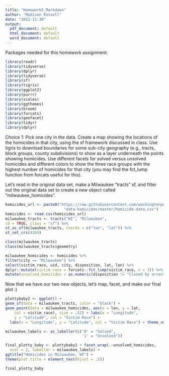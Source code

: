 ```yaml
---
title: "Homework5_Markdown"
author: "Madison Russell"
date: "2022-11-30"
output:
  pdf_document: default
  html_document: default
  word_document: default
---
```



Packages needed for this homework assignment: 

```r
library(readr)
library(tidyverse)
library(dplyr)
library(tidyverse)
library(sf)
library(tigris)
library(ggplot2)
library(purrr)
library(scales)
library(ggthemes)
library(broom)
library(forcats)
library(geofacet)
library(tidyr)
library(dplyr)
```

Choice 1: Pick one city in the data. Create a map showing the 
locations of the homicides in that city, using the sf framework 
discussed in class. Use tigris to download boundaries for some 
sub-city geography (e.g., tracts, block groups, county subdivisions)
to show as a layer underneath the points showing homicides. 
Use different facets for solved versus unsolved homicides 
and different colors to show the three race groups with the
highest number of homicides for that city (you may find 
the fct_lump function from forcats useful for this).


Let's read in the original data set, make a Milwaukee "tracts" 
sf, and filter out the original data set to create a new object called "milwaukee_homicides". 

```r
homicides_url <- paste0("https://raw.githubusercontent.com/washingtonpost/",
                          "data-homicides/master/homicide-data.csv")
homicides <- read.csv(homicides_url)
milwaukee_tracts <- tracts("WI", "Milwaukee", 
cb = TRUE, class = "sf") %>% 
st_as_sf(milwaukee_tracts, coords = c("lon", "lat")) %>% 
st_set_crs(4269) 

class(milwaukee_tracts)
class(milwaukee_tracts$geometry)

milwaukee_homicides <- homicides %>% 
filter(city == "Milwaukee") %>% 
select(victim_race, uid, city, disposition, lat, lon) %>% 
dplyr::mutate(victim_race = forcats::fct_lump(victim_race, n = 3)) %>% 
mutate(unsolved_homicides = as.numeric(disposition != "Closed by arrest"))
```

Now that we have our two new objects, let's map, facet, and make 
our final plot :)

```r

plottybaby2 <- ggplot() + 
geom_sf(data = milwaukee_tracts, color = "black") + 
geom_point(data = milwaukee_homicides, aes(x = lon, y = lat, 
    col = victim_race), size = .52) + labs(x = "Longitude",
    y = "Latitude", col = "Victim Race") + 
  labs(x = "Longitude", y = "Latitude", col = "Victim Race") + theme_void()

milwaukee_labels <- as_labeller(c('0' = "Solved",
                                  '1' = "Unsolved"))

final_plotty_baby <- plottybaby2 + facet_wrap(.~unsolved_homicides, 
  ncol = 2, labeller = milwaukee_labels) +
ggtitle("Homicides in Milwaukee, WI") + 
theme(plot.title = element_text(hjust = .5))

final_plotty_baby
```
